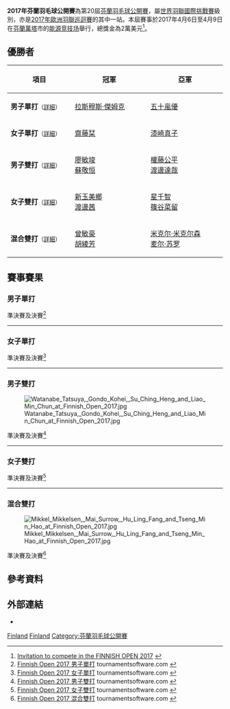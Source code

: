 {{noteTA|G1=Badminton}}
{{infobox badminton event
|name           = 2017年芬蘭羽毛球公開賽
|image          = 
|size           = 
|caption        =
|dates          = 2017年4月6日－4月9日
|number_edition = 第20屆
|level          = 4A
|prize_money    = 2萬美元
|location       = {{FIN}}[[萬塔|萬塔]]
|venue          = [[能源竞技场|能源竞技场]]
|previous       = 2016年芬蘭羽毛球公開賽 
|next           = 2018年芬蘭羽毛球公開賽
}}
'''2017年芬蘭羽毛球公開賽'''為第20屆[[芬蘭羽毛球公開賽|芬蘭羽毛球公開賽]]，屬[[世界羽聯國際挑戰賽|世界羽聯國際挑戰賽]]級別，亦是[[2017年歐洲羽聯巡迴賽|2017年歐洲羽聯巡迴賽]]的其中一站。本屆賽事於2017年4月6日至4月9日在[[芬蘭|芬蘭]][[萬塔|萬塔]]市的[[能源竞技场|能源竞技场]]舉行，總獎金為2萬美元<ref>[http://system.bwfbadminton.com/uploads/2016/12/23/Finnish%20Open%202017%20Invitation.pdf Invitation to compete in the FINNISH OPEN 2017] {{Wayback|url=http://system.bwfbadminton.com/uploads/2016/12/23/Finnish%20Open%202017%20Invitation.pdf |date=20190214213115 }}{{en}}</ref>。

== 優勝者 ==
{| class=wikitable style="font-size:small"
!width="200"|項目
!width="250"|冠軍
!width="250"|亞軍
|-
|'''男子單打'''<small>（[[#男子單打|詳細]]）</small>
|{{flagicon|DEN}} [[拉斯穆斯·傑姆克|拉斯穆斯·傑姆克]]
|{{flagicon|JPN}} [[五十嵐優|五十嵐優]]
|-
|'''女子單打'''<small>（[[#女子單打|詳細]]）</small>
|{{flagicon|JPN}} [[齋藤栞|齋藤栞]]
|{{flagicon|JPN}} [[漆崎真子|漆崎真子]]
|-
|'''男子雙打'''<small>（[[#男子雙打|詳細]]）</small>
|{{flagicon|TPE}} [[廖敏竣|廖敏竣]]<br/>{{flagicon|TPE}} [[蘇敬恒_(羽毛球運動員)|蘇敬恒]]
|{{flagicon|JPN}} [[權藤公平|權藤公平]]<br/>{{flagicon|JPN}} [[渡邊達哉|渡邊達哉]]
|-
|'''女子雙打'''<small>（[[#女子雙打|詳細]]）</small>
|{{flagicon|JPN}} [[新玉美鄉|新玉美鄉]]<br/>{{flagicon|JPN}} [[渡邊茜|渡邊茜]]
|{{flagicon|JPN}} [[星千智|星千智]]<br/>{{flagicon|JPN}} [[篠谷菜留|篠谷菜留]]
|-
|'''混合雙打'''<small>（[[#混合雙打|詳細]]）</small>
|{{flagicon|TPE}} [[曾敏豪|曾敏豪]]<br/>{{flagicon|TPE}} [[胡綾芳|胡綾芳]]
|{{flagicon|DEN}} [[米克尔·米克尔森|米克尔·米克尔森]]<br/>{{flagicon|DEN}} [[麦尔·苏罗|麦尔·苏罗]]
|}

== 賽事賽果 ==
=== 男子單打 ===
;準決賽及決賽<ref name="MS">[http://bwf.tournamentsoftware.com/sport/draw.aspx?id=BE846BA7-8B15-4037-AE3B-1643724114CF&draw=1 Finnish Open 2017 男子單打] tournamentsoftware.com {{en}}</ref>
{{4TeamBracket-Tennis3-v2
| team-width=200
| RD1-seed1=
| RD1-team1={{flagicon|FIN}} [[埃图·海诺|埃图·海诺]]
| RD1-score1-1=15
| RD1-score1-2='''21
| RD1-score1-3=9
| RD1-seed2=Q5
| RD1-team2='''{{flagicon|JPN}} [[五十嵐優|五十嵐優]]
| RD1-score2-1='''21
| RD1-score2-2=13
| RD1-score2-3='''21

| RD1-seed3=4
| RD1-team3={{flagicon|DEN}} [[金·布鲁恩|金·布鲁恩]]
| RD1-score3-1=9
| RD1-score3-2=16
| RD1-score3-3=
| RD1-seed4=
| RD1-team4='''{{flagicon|DEN}} [[拉斯穆斯·傑姆克|拉斯穆斯·傑姆克]]
| RD1-score4-1='''21
| RD1-score4-2='''21
| RD1-score4-3=

| RD2-seed1=Q5
| RD2-team1={{flagicon|JPN}} [[五十嵐優|五十嵐優]]
| RD2-score1-1=17
| RD2-score1-2=18
| RD2-score1-3=
| RD2-seed2=
| RD2-team2='''{{flagicon|DEN}} [[拉斯穆斯·傑姆克|拉斯穆斯·傑姆克]]
| RD2-score2-1='''21
| RD2-score2-2='''21
| RD2-score2-3=
}}
----

=== 女子單打 ===
;準決賽及決賽<ref name="WS">[http://bwf.tournamentsoftware.com/sport/draw.aspx?id=BE846BA7-8B15-4037-AE3B-1643724114CF&draw=2 Finnish Open 2017 女子單打] tournamentsoftware.com {{en}}</ref>
{{4TeamBracket-Tennis3-v2
| team-width=200
| RD1-seed1=Q7
| RD1-team1='''{{flagicon|JPN}} [[齋藤栞|齋藤栞]]
| RD1-score1-1='''21
| RD1-score1-2='''21
| RD1-score1-3=
| RD1-seed2=
| RD1-team2={{flagicon|DEN}} [[索菲·霍尔姆伯·达尔|索菲·霍尔姆伯·达尔]]
| RD1-score2-1=11
| RD1-score2-2=16
| RD1-score2-3=

| RD1-seed3=3
| RD1-team3={{flagicon|VIE}} [[武氏妆|武氏妆]]
| RD1-score3-1=15
| RD1-score3-2=19
| RD1-score3-3=
| RD1-seed4=PFQ
| RD1-team4='''{{flagicon|JPN}} [[漆崎真子|漆崎真子]]
| RD1-score4-1='''21
| RD1-score4-2='''21
| RD1-score4-3=

| RD2-seed1=Q7
| RD2-team1='''{{flagicon|JPN}} [[齋藤栞|齋藤栞]]
| RD2-score1-1='''21
| RD2-score1-2='''21
| RD2-score1-3=
| RD2-seed2=PFQ
| RD2-team2={{flagicon|JPN}} [[漆崎真子|漆崎真子]]
| RD2-score2-1=8
| RD2-score2-2=10
| RD2-score2-3=
}}
----

=== 男子雙打 ===
[[File:Watanabe_Tatsuya,_Gondo_Kohei,_Su_Ching_Heng_and_Liao_Min_Chun_at_Finnish_Open_2017.jpg|thumb]]
;準決賽及決賽<ref name="MD">[http://bwf.tournamentsoftware.com/sport/draw.aspx?id=BE846BA7-8B15-4037-AE3B-1643724114CF&draw=3 Finnish Open 2017 男子雙打] tournamentsoftware.com {{en}}</ref>
{{4TeamBracket-Tennis3-v2
| team-width=200
| RD1-seed1=5
| RD1-team1='''{{flagicon|TPE}} [[廖敏竣|廖敏竣]]<br/> {{flagicon|TPE}} [[蘇敬恒_(羽毛球運動員)|蘇敬恒]]
| RD1-score1-1='''21
| RD1-score1-2='''21
| RD1-score1-3=
| RD1-seed2=8
| RD1-team2={{flagicon|JPN}} [[岡村洋輝|岡村洋輝]]<br/> {{flagicon|JPN}} [[小野寺雅之|小野寺雅之]]
| RD1-score2-1=13
| RD1-score2-2=14
| RD1-score2-3=

| RD1-seed3=4
| RD1-team3={{flagicon|TPE}} [[柏禮維|柏禮維]]<br/> {{flagicon|TPE}} [[楊明哲|楊明哲]]
| RD1-score3-1='''21
| RD1-score3-2=19
| RD1-score3-3=20
| RD1-seed4=
| RD1-team4='''{{flagicon|JPN}} [[權藤公平|權藤公平]]<br/> {{flagicon|JPN}} [[渡邊達哉|渡邊達哉]]
| RD1-score4-1=19
| RD1-score4-2='''21
| RD1-score4-3='''22

| RD2-seed1=5
| RD2-team1='''{{flagicon|TPE}} [[廖敏竣|廖敏竣]]<br/> {{flagicon|TPE}} [[蘇敬恒_(羽毛球運動員)|蘇敬恒]]
| RD2-score1-1='''21
| RD2-score1-2='''21
| RD2-score1-3=
| RD2-seed2=
| RD2-team2={{flagicon|JPN}} [[權藤公平|權藤公平]]<br/> {{flagicon|JPN}} [[渡邊達哉|渡邊達哉]]
| RD2-score2-1=16
| RD2-score2-2=16
| RD2-score2-3=
}}
----

=== 女子雙打 ===
;準決賽及決賽<ref name="WD">[http://bwf.tournamentsoftware.com/sport/draw.aspx?id=BE846BA7-8B15-4037-AE3B-1643724114CF&draw=4 Finnish Open 2017 女子雙打] tournamentsoftware.com {{en}}</ref>
{{4TeamBracket-Tennis3-v2
| team-width=200
| RD1-seed1=
| RD1-team1='''{{flagicon|JPN}} [[新玉美鄉|新玉美鄉]]<br/> {{flagicon|JPN}} [[渡邊茜|渡邊茜]]
| RD1-score1-1='''21
| RD1-score1-2='''21
| RD1-score1-3=
| RD1-seed2=4
| RD1-team2={{flagicon|TPE}} [[程郁捷|程郁捷]]<br/> {{flagicon|TPE}} [[胡綾芳|胡綾芳]]
| RD1-score2-1=13
| RD1-score2-2=6
| RD1-score2-3=

| RD1-seed3=
| RD1-team3={{flagicon|JPN}} [[久後明日美|久後明日美]]<br/> {{flagicon|JPN}} [[橫山惠_(羽毛球運動員)|橫山惠]]
| RD1-score3-1=14
| RD1-score3-2=9
| RD1-score3-3=
| RD1-seed4=
| RD1-team4='''{{flagicon|JPN}} [[星千智|星千智]]<br/> {{flagicon|JPN}} [[篠谷菜留|篠谷菜留]]
| RD1-score4-1='''21
| RD1-score4-2='''21
| RD1-score4-3=

| RD2-seed1=
| RD2-team1='''{{flagicon|JPN}} [[新玉美鄉|新玉美鄉]]<br/> {{flagicon|JPN}} [[渡邊茜|渡邊茜]]
| RD2-score1-1='''21
| RD2-score1-2='''21
| RD2-score1-3=
| RD2-seed2=
| RD2-team2={{flagicon|JPN}} [[星千智|星千智]]<br/> {{flagicon|JPN}} [[篠谷菜留|篠谷菜留]]
| RD2-score2-1=18
| RD2-score2-2=13
| RD2-score2-3=
}}
----

=== 混合雙打 ===
[[File:Mikkel_Mikkelsen,_Mai_Surrow,_Hu_Ling_Fang_and_Tseng_Min_Hao_at_Finnish_Open_2017.jpg|thumb]]
;準決賽及決賽<ref name="XD">[http://bwf.tournamentsoftware.com/sport/draw.aspx?id=BE846BA7-8B15-4037-AE3B-1643724114CF&draw=5 Finnish Open 2017 混合雙打] tournamentsoftware.com {{en}}</ref>
{{4TeamBracket-Tennis3-v2
| team-width=200
| RD1-seed1=1
| RD1-team1={{flagicon|TPE}} [[張課琦|張課琦]]<br/> {{flagicon|TPE}} [[張莘恬|張莘恬]]
| RD1-score1-1=13
| RD1-score1-2='''21
| RD1-score1-3=13
| RD1-seed2=3
| RD1-team2='''{{flagicon|DEN}} [[米克尔·米克尔森|米克尔·米克尔森]]<br/> {{flagicon|DEN}} [[麦尔·苏罗|麦尔·苏罗]]
| RD1-score2-1='''21
| RD1-score2-2=18
| RD1-score2-3='''21

| RD1-seed3=4
| RD1-team3='''{{flagicon|TPE}} [[曾敏豪|曾敏豪]]<br/> {{flagicon|TPE}} [[胡綾芳|胡綾芳]]
| RD1-score3-1='''21
| RD1-score3-2=15
| RD1-score3-3='''21
| RD1-seed4=
| RD1-team4={{flagicon|RUS}} [[安德雷·帕拉霍金|安德雷·帕拉霍金]]<br/> {{flagicon|RUS}} [[纳塔莉亚·罗戈娃|纳塔莉亚·罗戈娃]]
| RD1-score4-1=16
| RD1-score4-2='''21
| RD1-score4-3=13

| RD2-seed1=3
| RD2-team1={{flagicon|DEN}} [[米克尔·米克尔森|米克尔·米克尔森]]<br/> {{flagicon|DEN}} [[麦尔·苏罗|麦尔·苏罗]]
| RD2-score1-1=22
| RD2-score1-2=16
| RD2-score1-3=
| RD2-seed2=4
| RD2-team2='''{{flagicon|TPE}} [[曾敏豪|曾敏豪]]<br/> {{flagicon|TPE}} [[胡綾芳|胡綾芳]]
| RD2-score2-1='''24
| RD2-score2-2='''21
| RD2-score2-3=
}}

== 參考資料 ==
{{Reflist}}

==外部連結==
*{{official|http://www.badminton.fi/finnishopen}}{{fi}}

[[Category:2017年世界羽聯國際挑戰賽|Finland]]
[[Category:2017年歐洲羽聯巡迴賽|Finland]]
[[Category:芬蘭羽毛球公開賽|Category:芬蘭羽毛球公開賽]]